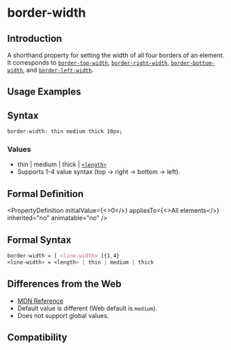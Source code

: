 # border-width

## Introduction

A shorthand property for setting the width of all four borders of an element. It corresponds to [`border-top-width`](./border-top-width.mdx), [`border-right-width`](./border-right-width.mdx), [`border-bottom-width`](./border-bottom-width.mdx), and [`border-left-width`](./border-left-width.mdx).

## Usage Examples


<Go
  example="css-api"
  defaultFile="src/border-width/App.tsx"
  img="https://lf-lynx.tiktok-cdns.com/obj/lynx-artifacts-oss-sg/lynx-website/assets/doc/css/border-width.jpg"
  defaultEntryFile="dist/border-width.lynx.bundle"
  entry="src/border-width"
/>

## Syntax

```css
border-width: thin medium thick 10px;
```

### Values

- thin | medium | thick | [`<length>`](/api/css/data-type/length.html)
- Supports 1-4 value syntax (top → right → bottom → left).

## Formal Definition


<PropertyDefinition
  initialValue={<>0</>}
  appliesTo={<>All elements</>}
  inherited="no"
  animatable="no"
/>

## Formal Syntax

```css
border-width = [ <line-width> ]{1,4}
<line-width> = <length> | thin | medium | thick
```

## Differences from the Web

- [MDN Reference](https://developer.mozilla.org/en-US/docs/Web/CSS/border-width)
- Default value is different (Web default is `medium`).
- Does not support global values.

## Compatibility


<LegacyCompatTable metadata="css/properties/border-width" />
